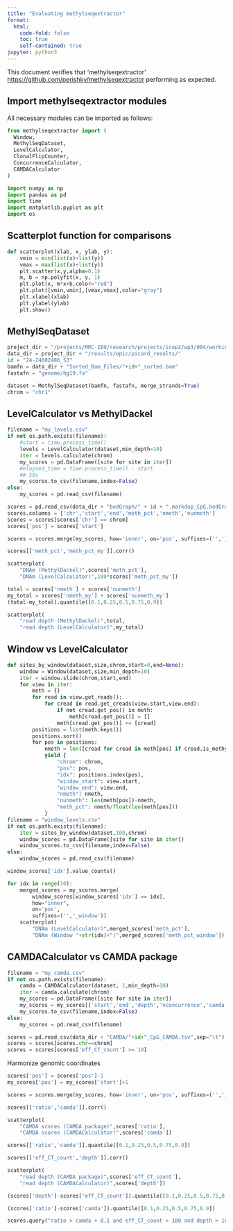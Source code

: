 ```yaml
---
title: "Evaluating methylseqextractor"
format:
  html:
    code-fold: false
    toc: true
    self-contained: true
jupyter: python3
---
```


This document verifies that 
'methylseqextractor' 
[https://github.com/perishky/methylseqextractor](https://github.com/perishky/methylseqextractor) performing as expected.

## Import methylseqextractor modules

All necessary modules can be imported as follows:

```python
from methylseqextractor import (
  Window,
  MethylSeqDataset,
  LevelCalculator,
  ClonalFlipCounter,
  ConcurrenceCalculator,
  CAMDACalculator
)

import numpy as np
import pandas as pd
import time
import matplotlib.pyplot as plt
import os
```

## Scatterplot function for comparisons

```python
def scatterplot(xlab, x, ylab, y):
    vmin = min(list(x)+list(y))
    vmax = max(list(x)+list(y))
    plt.scatter(x,y,alpha=0.1)
    m, b = np.polyfit(x, y, 1)
    plt.plot(x, m*x+b,color="red")
    plt.plot([vmin,vmin],[vmax,vmax],color="gray")
    plt.xlabel(xlab)
    plt.ylabel(ylab)
    plt.show()
```

## MethylSeqDataset

```python
project_dir = "/projects/MRC-IEU/research/projects/icep2/wp3/004/working/"
data_dir = project_dir + "/results/epic/picard_results/"
id = "24-24602486_S3"
bamfn = data_dir + "Sorted_Bam_Files/"+id+"_sorted.bam"
fastafn = "genome/hg19.fa"
```

```python
dataset = MethylSeqDataset(bamfn, fastafn, merge_strands=True)
chrom = "chr1"
```

## LevelCalculator vs MethylDackel

```python
filename = "my_levels.csv"
if not os.path.exists(filename):
    #start = time.process_time()
    levels = LevelCalculator(dataset,min_depth=10)
    iter = levels.calculate(chrom)
    my_scores = pd.DataFrame([site for site in iter])
    #elapsed_time = time.process_time() - start 
    ## 50s
    my_scores.to_csv(filename,index=False)
else:
    my_scores = pd.read_csv(filename)
```

```python
scores = pd.read_csv(data_dir + "bedGraph/" + id + ".markdup_CpG.bedGraph",sep="\t",skiprows=1)
scores.columns = ['chr','start','end','meth_pct','nmeth','nunmeth']
scores = scores[scores['chr'] == chrom]
scores['pos'] = scores['start']
```

```python
scores = scores.merge(my_scores, how='inner', on='pos', suffixes=('','_my'))
```

```python
scores[['meth_pct','meth_pct_my']].corr()
```

```python
scatterplot(
    "DNAm (MethylDackel)",scores['meth_pct'],
    "DNAm (LevelCalculator)",100*scores['meth_pct_my'])
```

```python
total = scores['nmeth'] + scores['nunmeth']
my_total = scores['nmeth_my'] + scores['nunmeth_my']
(total-my_total).quantile([0.1,0.25,0.5,0.75,0.9])
```

```python
scatterplot(
    "read depth (MethylDackel)",total,
    "read depth (LevelCalculator)",my_total)
```

## Window vs LevelCalculator

```python
def sites_by_window(dataset,size,chrom,start=0,end=None):
    window = Window(dataset,size,min_depth=10)
    iter = window.slide(chrom,start,end)
    for view in iter:
        meth = {}
        for read in view.get_reads():
            for cread in read.get_creads(view.start,view.end):
                if not cread.get_pos() in meth:
                    meth[cread.get_pos()] = []
                meth[cread.get_pos()] += [cread]
        positions = list(meth.keys())
        positions.sort()
        for pos in positions:
            nmeth = len([cread for cread in meth[pos] if cread.is_methylated])
            yield {
                "chrom": chrom,
                "pos": pos,
                "idx": positions.index(pos),
                "window_start": view.start,
                "window_end": view.end,
                "nmeth": nmeth,
                "nunmeth": len(meth[pos])-nmeth,
                "meth_pct": nmeth/float(len(meth[pos]))
            }
filename = "window_levels.csv"
if not os.path.exists(filename):
    iter = sites_by_window(dataset,100,chrom)
    window_scores = pd.DataFrame([site for site in iter])
    window_scores.to_csv(filename,index=False)
else:
    window_scores = pd.read_csv(filename)
```

```python
window_scores['idx'].value_counts()
```

```python
for idx in range(10):
    merged_scores = my_scores.merge(
        window_scores[window_scores['idx'] == idx], 
        how="inner",
        on='pos',
        suffixes=('','_window'))
    scatterplot(
        "DNAm (LevelCalculator)",merged_scores['meth_pct'],
        "DNAm (Window "+str(idx)+")",merged_scores['meth_pct_window'])
```

## CAMDACalculator vs CAMDA package

```python
filename = "my_camda.csv"
if not os.path.exists(filename):
    camda = CAMDACalculator(dataset, 1,min_depth=10)
    iter = camda.calculate(chrom)
    my_scores = pd.DataFrame([site for site in iter])
    my_scores = my_scores[['start','end','depth','nconcurrence','camda','meth_pct']]
    my_scores.to_csv(filename,index=False)
else:
    my_scores = pd.read_csv(filename)
```

```python
scores = pd.read_csv(data_dir + "CAMDA/"+id+"_CpG_CAMDA.tsv",sep="\t")
scores = scores[scores.chr==chrom]
scores = scores[scores['eff_CT_count'] >= 10]
```

Harmonize genomic coordinates

```python
scores['pos'] = scores['pos']-1
my_scores['pos'] = my_scores['start']+1
```

```python
scores = scores.merge(my_scores, how='inner', on='pos', suffixes=('','_my'))
```

```python
scores[['ratio','camda']].corr()
```

```python
scatterplot(
    "CAMDA scores (CAMDA package)",scores['ratio'],
    "CAMDA scores (CAMDACalculator)",scores['camda'])
```


```python
scores[['ratio','camda']].quantile([0.1,0.25,0.5,0.75,0.9])
```

```python
scores[['eff_CT_count','depth']].corr()
```

```python
scatterplot(
    "read depth (CAMDA package)",scores['eff_CT_count'],
    "read depth (CAMDACalculator)",scores['depth'])
```

```python
(scores['depth']-scores['eff_CT_count']).quantile([0.1,0.25,0.5,0.75,0.9])
```

```python
(scores['ratio']-scores['camda']).quantile([0.1,0.25,0.5,0.75,0.9])
```


```python
scores.query("ratio > camda + 0.1 and eff_CT_count > 100 and depth > 100")
```

